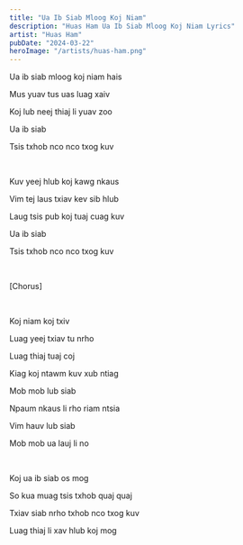 ```yaml
---
title: "Ua Ib Siab Mloog Koj Niam"
description: "Huas Ham Ua Ib Siab Mloog Koj Niam Lyrics"
artist: "Huas Ham"
pubDate: "2024-03-22"
heroImage: "/artists/huas-ham.png"
---
```


Ua ib siab mloog koj niam hais

Mus yuav tus uas luag xaiv

Koj lub neej thiaj li yuav zoo

Ua ib siab

Tsis txhob nco nco txog kuv

<br />

Kuv yeej hlub koj kawg nkaus

Vim tej laus txiav kev sib hlub

Laug tsis pub koj tuaj cuag kuv

Ua ib siab

Tsis txhob nco nco txog kuv

<br />

[Chorus]

<br />

Koj niam koj txiv

Luag yeej txiav tu nrho

Luag thiaj tuaj coj

Kiag koj ntawm kuv xub ntiag

Mob mob lub siab

Npaum nkaus li rho riam ntsia

Vim hauv lub siab

Mob mob ua lauj li no

<br />

Koj ua ib siab os mog

So kua muag tsis txhob quaj quaj

Txiav siab nrho txhob nco txog kuv

Luag thiaj li xav hlub koj mog
